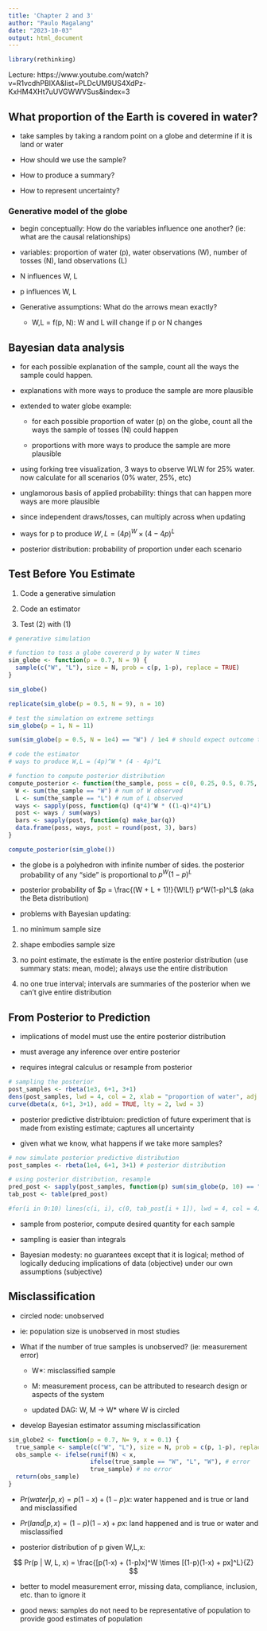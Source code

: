 ```yaml
---
title: 'Chapter 2 and 3'
author: "Paulo Magalang"
date: "2023-10-03"
output: html_document
---
```


```r
library(rethinking)
```


Lecture: https://www.youtube.com/watch?v=R1vcdhPBlXA&list=PLDcUM9US4XdPz-KxHM4XHt7uUVGWWVSus&index=3

## What proportion of the Earth is covered in water?

* take samples by taking a random point on a globe and determine if it is land or water

* How should we use the sample?

* How to produce a summary?

* How to represent uncertainty?

### Generative model of the globe

* begin conceptually: How do the variables influence one another? (ie: what are the causal relationships)

* variables: proportion of water (p), water observations (W), number of tosses (N),
land observations (L)

* N influences W, L

* p influences W, L

* Generative assumptions: What do the arrows mean exactly?

  - W,L = f(p, N): W and L will change if p or N changes
  
## Bayesian data analysis

* for each possible explanation of the sample, count all the ways the sample could happen.

* explanations with more ways to produce the sample are more plausible

* extended to water globe example:

  - for each possible proportion of water (p) on the globe, count all the ways the sample
  of tosses (N) could happen
  
  - proportions with more ways to produce the sample are more plausible
  
* using forking tree visualization, 3 ways to observe WLW for 25% water. now calculate for
all scenarios (0% water, 25%, etc)

* unglamorous basis of applied probability: things that can happen more ways are more plausible

* since independent draws/tosses, can multiply across when updating

* ways for p to produce $W,L = (4p)^W \times (4-4p)^L$

* posterior distribution: probability of proportion under each scenario

## Test Before You Estimate

1. Code a generative simulation

2. Code an estimator

3. Test (2) with (1)

```r
# generative simulation

# function to toss a globe covererd p by water N times
sim_globe <- function(p = 0.7, N = 9) {
  sample(c("W", "L"), size = N, prob = c(p, 1-p), replace = TRUE)
}

sim_globe()
```

```r
replicate(sim_globe(p = 0.5, N = 9), n = 10)
```

```r
# test the simulation on extreme settings
sim_globe(p = 1, N = 11)
```

```r
sum(sim_globe(p = 0.5, N = 1e4) == "W") / 1e4 # should expect outcome to be close to p (0.5)
```

```r
# code the estimator
# ways to produce W,L = (4p)^W * (4 - 4p)^L

# function to compute posterior distribution
compute_posterior <- function(the_sample, poss = c(0, 0.25, 0.5, 0.75, 1)) {
  W <- sum(the_sample == "W") # num of W observed
  L <- sum(the_sample == "L") # num of L observed
  ways <- sapply(poss, function(q) (q*4)^W * ((1-q)*4)^L)
  post <- ways / sum(ways)
  bars <- sapply(post, function(q) make_bar(q))
  data.frame(poss, ways, post = round(post, 3), bars)
}

compute_posterior(sim_globe())
```

* the globe is a polyhedron with infinite number of sides. the posterior probability
of any "side" is proportional to $p^W(1 - p)^L$

* posterior probability of $p = \frac{(W + L + 1)!}{W!L!} p^W(1-p)^L$ (aka the Beta distribution)

* problems with Bayesian updating:

1. no minimum sample size

2. shape embodies sample size

3. no point estimate, the estimate is the entire posterior distribution (use
summary stats: mean, mode); always use the entire distribution

4. no one true interval; intervals are summaries of the posterior when we can't give
entire distribution

## From Posterior to Prediction

* implications of model must use the entire posterior distribution

* must average any inference over entire posterior

* requires integral calculus or resample from posterior

```r
# sampling the posterior
post_samples <- rbeta(1e3, 6+1, 3+1)
dens(post_samples, lwd = 4, col = 2, xlab = "proportion of water", adj = 0.1)
curve(dbeta(x, 6+1, 3+1), add = TRUE, lty = 2, lwd = 3)
```

* posterior predictive distribtuion: prediction of future experiment that is made from
existing estimate; captures all uncertainty

* given what we know, what happens if we take more samples?

```r
# now simulate posterior predictive distribution
post_samples <- rbeta(1e4, 6+1, 3+1) # posterior distribution

# using posterior distribution, resample 
pred_post <- sapply(post_samples, function(p) sum(sim_globe(p, 10) == "W"))
tab_post <- table(pred_post)
```

```r
#for(i in 0:10) lines(c(i, i), c(0, tab_post[i + 1]), lwd = 4, col = 4)
```

* sample from posterior, compute desired quantity for each sample

* sampling is easier than integrals

* Bayesian modesty: no guarantees except that it is logical; method of logically
deducing implications of data (objective) under our own assumptions (subjective)


## Misclassification

* circled node: unobserved

* ie: population size is unobserved in most studies

* What if the number of true samples is unobserved? (ie: measurement error)

  - W*: misclassified sample
  
  - M: measurement process, can be attributed to research design or aspects of the system
  
  - updated DAG: W, M -> W* where W is circled
  
* develop Bayesian estimator assuming misclassification

```r
sim_globe2 <- function(p = 0.7, N= 9, x = 0.1) {
  true_sample <- sample(c("W", "L"), size = N, prob = c(p, 1-p), replace = TRUE)
  obs_sample <- ifelse(runif(N) < x,
                       ifelse(true_sample == "W", "L", "W"), # error
                       true_sample) # no error
  return(obs_sample)
}
```

* $Pr(water | p,x) = p(1-x) + (1-p)x$: water happened and is true or land and misclassified

* $Pr(land | p,x) = (1-p)(1-x) + px$: land happened and is true or water and misclassified

* posterior distribution of p given W,L,x:

$$
Pr(p | W, L, x) = \frac{[p(1-x) + (1-p)x]^W \times [(1-p)(1-x) + px]^L}{Z}
$$

* better to model measurement error, missing data, compliance,
inclusion, etc. than to ignore it

* good news: samples do not need to be representative of population to provide good
estimates of population










